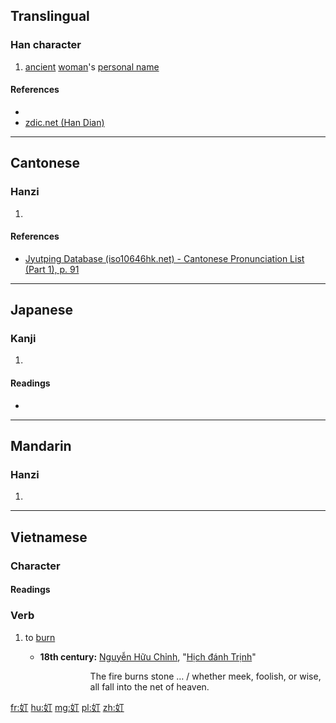 ==Translingual==

===Han character===
{{Han char|rn=38|rad=女|as=02|sn=5|four=|canj=VMN|ids=⿰女丁}}

# [[ancient]] [[woman]]'s [[personal name]]

====References====
* {{Han ref|kx=0255.020|dkj=06041|dj=0518.020|hdz=21024.010|uh=5975|ud=22901}}
*[http://www.zdic.net/z/17/js/5975.htm zdic.net (Han Dian)]

----

==Cantonese==

===Hanzi===
{{yue-hanzi|jyut=[[ding2]]|y=ding2}}

# {{defn|lang=yue|sort=女02}}

====References====
* [http://www.iso10646hk.net/jp/document/download.jsp Jyutping Database (iso10646hk.net) - Cantonese Pronunciation List (Part 1), p. 91]

----

==Japanese==

===Kanji===
{{ja-kanji|grade=|rs=女02}}

# {{defn|lang=ja|sort=女02}}

====Readings====
* {{ja-readings|on=[[てい]] (tei), [[ちょう]] (chō), [[てん]] (ten)|kun=}}

----

==Mandarin==

===Hanzi===
{{cmn-hanzi|pin=[[dīng]] ([[ding1]])|wg=ting<sup>1</sup>}}

# {{defn|lang=cmn|sort=女02}}

----

==Vietnamese==

===Character===
{{rfc-header|Character|lang=vi}}

====Readings====
{{vi-readings|nom=cháy|rs=女02}}

===Verb===
{{vi-verb|sc=Hani|cháy|rs=女02}}

# {{context|lang=vi|intransitive}} to [[burn]]
#* '''18th century:''' [[w:Nguyễn Hữu Chỉnh|Nguyễn Hữu Chỉnh]], "[[s:vi:Hịch đánh Trịnh|Hịch đánh Trịnh]]"
#*: {{vi-ruby|帞奵廏塩和峢玉/凨賢愚坤扨歄俼|lửa cháy đá nở hòa lầm ngọc / dù hiền ngu khôn lọt lưới trời}}
#*:: The fire burns stone … / whether meek, foolish, or wise, all fall into the net of heaven.

[[fr:奵]]
[[hu:奵]]
[[mg:奵]]
[[pl:奵]]
[[zh:奵]]